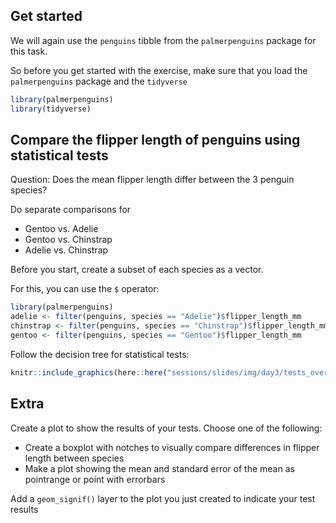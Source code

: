 ## Get started

We will again use the `penguins` tibble from the `palmerpenguins` package for this task.

So before you get started with the exercise, make sure that you load the `palmerpenguins` package and the `tidyverse`

```r
library(palmerpenguins)
library(tidyverse)
```

## Compare the flipper length of penguins using statistical tests

Question: Does the mean flipper length differ between the 3 penguin species?

Do separate comparisons for

- Gentoo vs. Adelie
- Gentoo vs. Chinstrap
- Adelie vs. Chinstrap

Before you start, create a subset of each species as a vector.

For this, you can use the `$` operator:

```r
library(palmerpenguins)
adelie <- filter(penguins, species == "Adelie")$flipper_length_mm
chinstrap <- filter(penguins, species == "Chinstrap")$flipper_length_mm
gentoo <- filter(penguins, species == "Gentoo")$flipper_length_mm
```

Follow the decision tree for statistical tests:

```r
knitr::include_graphics(here::here("sessions/slides/img/day3/tests_overview.png"))
```

## Extra

Create a plot to show the results of your tests. Choose one of the following:

- Create a boxplot with notches to visually compare differences in flipper length between species
- Make a plot showing the mean and standard error of the mean as pointrange or point with 
errorbars

Add a `geom_signif()` layer to the plot you just created to indicate your test results
